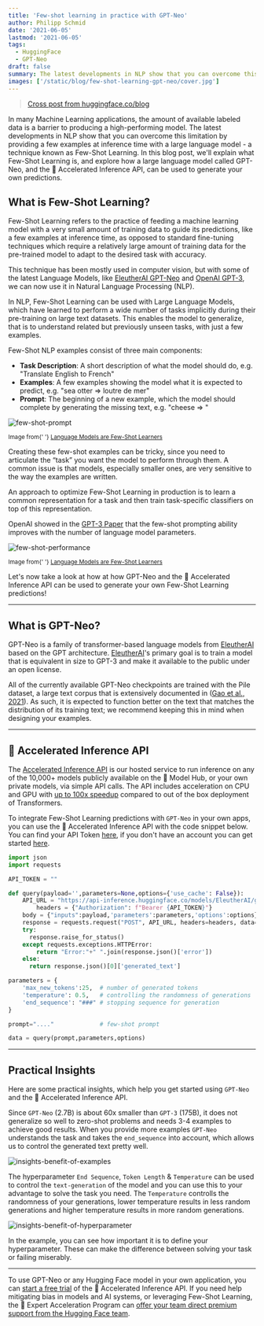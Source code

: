```yaml
---
title: 'Few-shot learning in practice with GPT-Neo'
author: Philipp Schmid
date: '2021-06-05'
lastmod: '2021-06-05'
tags:
  - HuggingFace
  - GPT-Neo
draft: false
summary: The latest developments in NLP show that you can overcome this limitation by providing a few examples at inference time with a large language model - a technique known as Few-Shot Learning. In this blog post, we'll explain what Few-Shot Learning is, and explore how a large language model called GPT-Neo.
images: ['/static/blog/few-shot-learning-gpt-neo/cover.jpg']
---
```


> [Cross post from huggingface.co/blog](https://huggingface.co/blog/few-shot-learning-gpt-neo-and-inference-api)

In many Machine Learning applications, the amount of available labeled data is a barrier to producing a high-performing model. The latest developments in NLP show that you can overcome this limitation by providing a few examples at inference time with a large language model - a technique known as Few-Shot Learning. In this blog post, we'll explain what Few-Shot Learning is, and explore how a large language model called GPT-Neo, and the 🤗 Accelerated Inference API, can be used to generate your own predictions.

<script
  defer
  src="https://gpt-neo-accelerated-inference-api.s3-eu-west-1.amazonaws.com/fewShotInference.js"
></script>

<few-shot-inference-widget ></few-shot-inference-widget>

## What is Few-Shot Learning?

Few-Shot Learning refers to the practice of feeding a machine learning model with a very small amount of training data to guide its predictions, like a few examples at inference time, as opposed to standard fine-tuning techniques which require a relatively large amount of training data for the pre-trained model to adapt to the desired task with accuracy.

This technique has been mostly used in computer vision, but with some of the latest Language Models, like [EleutherAI GPT-Neo](https://www.eleuther.ai/projects/gpt-neo/) and [OpenAI GPT-3](https://openai.com/blog/gpt-3-apps/), we can now use it in Natural Language Processing (NLP).

In NLP, Few-Shot Learning can be used with Large Language Models, which have learned to perform a wide number of tasks implicitly during their pre-training on large text datasets. This enables the model to generalize, that is to understand related but previously unseen tasks, with just a few examples.

Few-Shot NLP examples consist of three main components:

- **Task Description**: A short description of what the model should do, e.g. "Translate English to French"
- **Examples**: A few examples showing the model what it is expected to predict, e.g. "sea otter => loutre de mer"
- **Prompt**: The beginning of a new example, which the model should complete by generating the missing text, e.g. "cheese => "

![few-shot-prompt](/static/blog/few-shot-learning-gpt-neo/few-shot-prompt.png)

<small>
  Image from{' '}
  <a href="https://arxiv.org/abs/2005.14165" target="_blank">
    Language Models are Few-Shot Learners
  </a>
</small>

Creating these few-shot examples can be tricky, since you need to articulate the “task” you want the model to perform through them. A common issue is that models, especially smaller ones, are very sensitive to the way the examples are written.

An approach to optimize Few-Shot Learning in production is to learn a common representation for a task and then train task-specific classifiers on top of this representation.

OpenAI showed in the [GPT-3 Paper](https://arxiv.org/abs/2005.14165) that the few-shot prompting ability improves with the number of language model parameters.

![few-shot-performance](/static/blog/few-shot-learning-gpt-neo/few-shot-performance.png)

<small>
  Image from{' '}
  <a href="https://arxiv.org/abs/2005.14165" target="_blank">
    Language Models are Few-Shot Learners
  </a>
</small>

Let's now take a look at how at how GPT-Neo and the 🤗 Accelerated Inference API can be used to generate your own Few-Shot Learning predictions!

---

## What is GPT-Neo?

GPT⁠-⁠Neo is a family of transformer-based language models from [EleutherAI](https://www.eleuther.ai/projects/gpt-neo/) based on the GPT architecture. [EleutherAI](https://www.eleuther.ai)'s primary goal is to train a model that is equivalent in size to GPT⁠-⁠3 and make it available to the public under an open license.

All of the currently available GPT-Neo checkpoints are trained with the Pile dataset, a large text corpus that is extensively documented in ([Gao et al., 2021](https://arxiv.org/abs/2101.00027)). As such, it is expected to function better on the text that matches the distribution of its training text; we recommend keeping this in mind when designing your examples.

---

## 🤗 Accelerated Inference API

The [Accelerated Inference API](https://huggingface.co/inference-api) is our hosted service to run inference on any of the 10,000+ models publicly available on the 🤗 Model Hub, or your own private models, via simple API calls. The API includes acceleration on CPU and GPU with [up to 100x speedup](https://huggingface.co/blog/accelerated-inference) compared to out of the box deployment of Transformers.

To integrate Few-Shot Learning predictions with `GPT-Neo` in your own apps, you can use the 🤗 Accelerated Inference API with the code snippet below. You can find your API Token [here](https://huggingface.co/settings/token), if you don't have an account you can get started [here](https://huggingface.co/pricing).

```python
import json
import requests

API_TOKEN = ""

def query(payload='',parameters=None,options={'use_cache': False}):
    API_URL = "https://api-inference.huggingface.co/models/EleutherAI/gpt-neo-2.7B"
		headers = {"Authorization": f"Bearer {API_TOKEN}"}
    body = {"inputs":payload,'parameters':parameters,'options':options}
    response = requests.request("POST", API_URL, headers=headers, data= json.dumps(body))
    try:
      response.raise_for_status()
    except requests.exceptions.HTTPError:
        return "Error:"+" ".join(response.json()['error'])
    else:
      return response.json()[0]['generated_text']

parameters = {
    'max_new_tokens':25,  # number of generated tokens
    'temperature': 0.5,   # controlling the randomness of generations
    'end_sequence': "###" # stopping sequence for generation
}

prompt="...."             # few-shot prompt

data = query(prompt,parameters,options)
```

---

## Practical Insights

Here are some practical insights, which help you get started using `GPT-Neo` and the 🤗 Accelerated Inference API.

Since `GPT-Neo` (2.7B) is about 60x smaller than `GPT-3` (175B), it does not generalize so well to zero-shot problems and needs 3-4 examples to achieve good results. When you provide more examples `GPT-Neo` understands the task and takes the `end_sequence` into account, which allows us to control the generated text pretty well.

![insights-benefit-of-examples](/static/blog/few-shot-learning-gpt-neo/insights-benefit-of-examples.png)

The hyperparameter `End Sequence`, `Token Length` & `Temperature` can be used to control the `text-generation` of the model and you can use this to your advantage to solve the task you need. The `Temperature` controlls the randomness of your generations, lower temperature results in less random generations and higher temperature results in more random generations.

![insights-benefit-of-hyperparameter](/static/blog/few-shot-learning-gpt-neo/insights-benefit-of-hyperparameter.png)

In the example, you can see how important it is to define your hyperparameter. These can make the difference between solving your task or failing miserably.

---

To use GPT-Neo or any Hugging Face model in your own application, you can [start a free trial](https://huggingface.co/pricing) of the 🤗 Accelerated Inference API.
If you need help mitigating bias in models and AI systems, or leveraging Few-Shot Learning, the 🤗 Expert Acceleration Program can [offer your team direct premium support from the Hugging Face team](https://huggingface.co/support).
